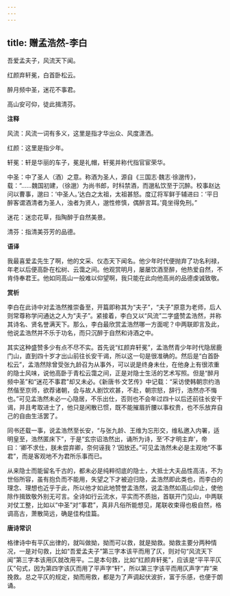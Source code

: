 ```yaml
---
---
---
```

title: 赠孟浩然-李白
---

吾爱孟夫子，风流天下闻。

红颜弃轩冕，白首卧松云。

醉月频中圣，迷花不事君。

高山安可仰，徒此揖清芬。

**注释**

风流：风流一词有多义，这里是指才华出众、风度潇洒。

红颜：这里是指少年。

轩冕：轩是华丽的车子，冕是礼帽，轩冕并称代指官宦荣华。

中圣：中了圣人（酒）之意。称酒为圣人，源自《三国志·魏志·徐邈传》，载：“……魏国初建，（徐邈）为尚书郎，时科禁酒，而邈私饮至于沉醉。校事赵达问以曹事，邈曰：‘中圣人。’达白之太祖，太祖甚怒。度辽将军鲜于辅进曰：‘平日醉客谓酒清者为圣人，浊者为贤人，邈性修慎，偶醉言耳。’竟坐得免刑。”

迷花：迷恋花草，指陶醉于自然美景。

清芬：指清美芬芳的品德。

**语译**

我最喜爱孟先生了啊，他的文采、仪态天下闻名。他少年时代便抛弃了功名利禄，年老以后便高卧在松树、云霭之间。他观赏明月，屡屡饮酒至醉，他热爱自然，不肯侍奉君王。他如同高山一般难以仰望啊，我只能在此向他高尚的品德虔诚致敬。

**赏析**

李白在此诗中对孟浩然推崇备至，开篇即称其为“夫子”，“夫子”原意为老师，后人则常尊称学问通达之人为“夫子”。紧接着，李白又以“风流”二字盛赞孟浩然，并称其诗名、贤名誉满天下。那么，李白最欣赏孟浩然哪一方面呢？中两联即言及此，他说孟浩然并不乐于功名，而只沉醉于自然和诗酒之中。

其实这种盛赞多少有点不尽不实。首先说“红颜弃轩冕”，孟浩然青少年时代隐居鹿门山，直到四十岁才出山前往长安干谒，所以这一句是很准确的。然后是“白首卧松云”，孟浩然除曾受张九龄召为从事外，可以说是终身未仕，在他身上有很浓重的隐士风味，说他高卧于青松云霭之间，正是对隐士生活的艺术写照。但是“醉月频中圣”和“迷花不事君”却又未必。《新唐书·文艺传》中记载：“采访使韩朝宗约浩然偕至京师，欲荐诸朝，会与故人剧饮欢甚，不赴，朝宗怒，辞行，浩然亦不悔也。”可见孟浩然未必一心隐居，不乐出仕，否则也不会年过四十以后还前往长安干谒，并且考取进士了，他只是闲散已惯，既不能摧眉折腰以事权贵，也不乐放弃自己的自由生活罢了。

同书还载一事，说孟浩然至长安，“与张九龄、王维为忘形交，维私邀入内署，适明皇至，浩然匿床下”，于是“玄宗诏浩然出，诵所为诗，至‘不才明主弃’，帝曰：‘卿不求仕，朕未尝弃卿，奈何诬我？’因放还。”可见孟浩然未必是主观地“不事君”，而是客观地不为君所乐事而已。

从来隐士而能留名千古的，都未必是纯粹彻底的隐士，大抵士大夫品性高洁，不为世俗所容，虽有抱负而不能用，失望之下才被迫归隐，孟浩然即此类也，而李白的理念、理想也近乎于此，所以他才如此地赞誉孟浩然，说孟浩然如高山仰止，使他除作揖致敬外别无可言。全诗如行云流水，平实而不质拙，首联开门见山，中两联对仗工整，比如以“中圣”对“事君”，真非凡俗所能想见，尾联收束得也极自然，格调高古，萧散简远，确是佳构佳篇。

**唐诗常识**

格律诗中有平仄出律的，就叫做拗，拗而可以救，就是拗救。拗救主要分两种情况，一是对句救，比如“吾爱孟夫子”第三字本该平而用了仄，则对句“风流天下闻”第三字本该用仄就改用平。二是本句救，比如“红颜弃轩冕”，应该是“平平平仄仄”句式，因为第四字该仄而用了平声字“轩”，所以第三字该平而用仄声字“弃”来挽救。总之平仄的规定，拗而用救，都是为了声调起伏波折，富于乐感，也便于朗诵。